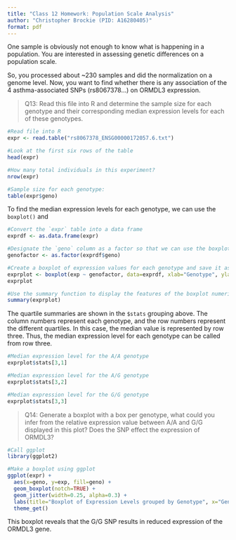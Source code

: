 ```yaml
---
title: "Class 12 Homework: Population Scale Analysis"
author: "Christopher Brockie (PID: A16280405)"
format: pdf
---
```


One sample is obviously not enough to know what is happening in a population. You are interested in assessing genetic differences on a population scale. 

So, you processed about ~230 samples and did the normalization on a genome level. Now, you want to find whether there is any association of the 4 asthma-associated SNPs (rs8067378...) on ORMDL3
expression.

> Q13: Read this file into R and determine the sample size for each genotype and their corresponding median expression levels for each of these genotypes.

```r
#Read file into R
expr <- read.table("rs8067378_ENSG00000172057.6.txt")

#Look at the first six rows of the table
head(expr)
```

```r
#How many total individuals in this experiment?
nrow(expr)

#Sample size for each genotype:
table(expr$geno)
```
To find the median expression levels for each genotype, we can use the `boxplot()` and 
```r
#Convert the `expr` table into a data frame
exprdf <- as.data.frame(expr)

#Designate the `geno` column as a factor so that we can use the boxplot function
genofactor <- as.factor(exprdf$geno)

#Create a boxplot of expression values for each genotype and save it as an R object
exprplot <- boxplot(exp ~ genofactor, data=exprdf, xlab="Genotype", ylab="Expression Values", col=c("blue", "green", "red"))
exprplot

#Use the summary function to display the features of the boxplot numerically
summary(exprplot)
```
The quartile summaries are shown in the `$stats` grouping above. The column numbers represent each genotype, and the row numbers represent the different quartiles. In this case, the median value is represented by row three. Thus, the median expression level for each genotype can be called from row three.
```r
#Median expression level for the A/A genotype
exprplot$stats[3,1]

#Median expression level for the A/G genotype
exprplot$stats[3,2]

#Median expression level for the G/G genotype
exprplot$stats[3,3]
```

> Q14: Generate a boxplot with a box per genotype, what could you infer from the relative expression value between A/A and G/G displayed in this plot? Does the SNP effect the expression of ORMDL3?

```r
#Call ggplot
library(ggplot2)

#Make a boxplot using ggplot
ggplot(expr) +
  aes(x=geno, y=exp, fill=geno) +
  geom_boxplot(notch=TRUE) +
  geom_jitter(width=0.25, alpha=0.3) +
  labs(title="Boxplot of Expression Levels grouped by Genotype", x="Genotype", y="Expression Levels") +
  theme_get()
```
This boxplot reveals that the G/G SNP results in reduced expression of the ORMDL3 gene.
